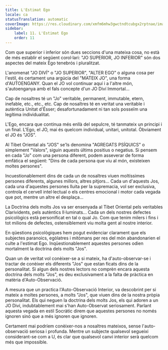 ```yaml
---
title: L'Estimat Ego
locale: ca
statusTranslation: automatic
coverImage: https://res.cloudinary.com/xmfm6mhw3gwctndtcubgx2rptnae/image/upload/v1740468922/small_cover_tratado_de_psicologia_revolucionaria_a4c0dca4e0.webp
sidebar:
    label: 11. L'Estimat Ego
    order: 11
---
```

Com que superior i inferior són dues seccions d'una mateixa cosa, no està de més establir el següent corol·lari: "JO SUPERIOR, JO INFERIOR" són dos aspectes del mateix Ego tenebrós i pluralitzat.

L'anomenat "JO DIVÍ" o "JO SUPERIOR", "ALTER EGO" o alguna cosa per l'estil, és certament una argúcia del "MATEIX JO", una forma d'AUTOENGANY. Quan el JO vol continuar aquí i a l'altre món, s'autoenganya amb el fals concepte d'un JO Diví Immortal...

Cap de nosaltres té un "Jo" veritable, permanent, immutable, etern, inefable, etc., etc., etc. Cap de nosaltres té en veritat una veritable i autèntica Unitat d'Ésser; desafortunadament ni tan sols posseïm una legítima individualitat.

L'Ego, encara que continua més enllà del sepulcre, té tanmateix un principi i un final. L'Ego, el JO, mai és quelcom individual, unitari, unitotal. Òbviament el JO és "JOS".

Al Tibet Oriental als "JOS" se'ls denomina "AGREGATS PSÍQUICS" o simplement "Valors", siguin aquests últims positius o negatius. Si pensem en cada "Jo" com una persona diferent, podem asseverar de forma emfàtica el següent: "Dins de cada persona que viu al món, existeixen moltes persones".

Incuestionablement dins de cada un de nosaltres viuen moltíssimes persones diferents, algunes millors, altres pitjors... Cada un d'aquests Jos, cada una d'aquestes persones lluita per la supremacia, vol ser exclusiva, controla el cervell intel·lectual o els centres emocional i motor cada vegada que pot, mentre un altre el desplaça...

La Doctrina dels molts Jos va ser ensenyada al Tibet Oriental pels veritables Clarividents, pels autèntics Il·luminats... Cada un dels nostres defectes psicològics està personificat en tal o qual Jo. Com que tenim milers i fins i tot milions de defectes, ostensiblement viu molta gent al nostre interior.

En qüestions psicològiques hem pogut evidenciar clarament que els subjectes paranoics, egòlatres i mitòmans per res del món abandonarien el culte a l'estimat Ego. Inqüestionablement aquestes persones odien mortalment la doctrina dels molts "Jos".

Quan un de veritat vol conèixer-se a si mateix, ha d'auto-observar-se i tractar de conèixer els diferents "Jos" que estan ficats dins de la personalitat. Si algun dels nostres lectors no comprèn encara aquesta doctrina dels molts "Jos", es deu exclusivament a la falta de pràctica en matèria d'Auto-Observació.

A mesura que un practica l'Auto-Observació Interior, va descobrint per si mateix a moltes persones, a molts "Jos", que viuen dins de la nostra pròpia personalitat. Els qui neguen la doctrina dels molts Jos, els qui adoren a un JO Diví, indubtablement mai s'han Auto-Observat seriosament. Parlant aquesta vegada en estil Socràtic direm que aquestes persones no només ignoren sinó que a més ignoren que ignoren.

Certament mai podríem conèixer-nos a nosaltres mateixos, sense l'auto-observació seriosa i profunda. Mentre un subjecte qualsevol segueixi considerant-se com a U, és clar que qualsevol canvi interior serà quelcom més que impossible.

